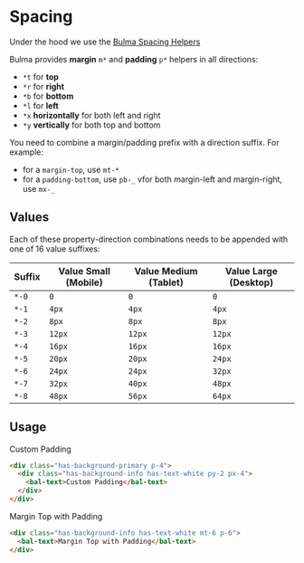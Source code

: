 
# Spacing

Under the hood we use the [Bulma Spacing Helpers](https://bulma.io/documentation/helpers/spacing-helpers/)

Bulma provides **margin** `m*` and **padding** `p*` helpers in all directions:

- `*t` for **top**
- `*r` for **right**
- `*b` for **bottom**
- `*l` for **left**
- `*x` **horizontally** for both left and right
- `*y` **vertically** for both top and bottom

You need to combine a margin/padding prefix with a direction suffix. For example:

- for a `margin-top`, use `mt-*`
- for a `padding-bottom`, use `pb-_`
  vfor both margin-left and margin-right, use `mx-_`

## Values

Each of these property-direction combinations needs to be appended with one of 16 value suffixes:

| Suffix | Value Small (Mobile) | Value Medium (Tablet) | Value Large (Desktop) |
| ------ | -------------------- | --------------------- | --------------------- |
| `*-0`  | `0`                  | `0`                   | `0`                   |
| `*-1`  | `4px`                | `4px`                 | `4px`                 |
| `*-2`  | `8px`                | `8px`                 | `8px`                 |
| `*-3`  | `12px`               | `12px`                | `12px`                |
| `*-4`  | `16px`               | `16px`                | `16px`                |
| `*-5`  | `20px`               | `20px`                | `24px`                |
| `*-6`  | `24px`               | `24px`                | `32px`                |
| `*-7`  | `32px`               | `40px`                | `48px`                |
| `*-8`  | `48px`               | `56px`                | `64px`                |

## Usage

<Canvas className="bal-app">
  <div className="has-background-primary p-4">
    <div className="has-background-info has-text-white py-2 px-4">
      <bal-text>Custom Padding</bal-text>
    </div>
  </div>
</Canvas>

```html
<div class="has-background-primary p-4">
  <div class="has-background-info has-text-white py-2 px-4">
    <bal-text>Custom Padding</bal-text>
  </div>
</div>
```

<Canvas className="bal-app">
  <div className="has-background-info has-text-white mt-6 p-6">
    <bal-text>Margin Top with Padding</bal-text>
  </div>
</Canvas>

```html
<div class="has-background-info has-text-white mt-6 p-6">
  <bal-text>Margin Top with Padding</bal-text>
</div>
```
